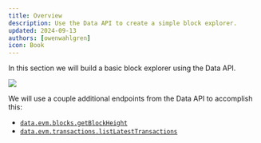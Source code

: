 ```yaml
---
title: Overview
description: Use the Data API to create a simple block explorer.
updated: 2024-09-13
authors: [owenwahlgren]
icon: Book
---
```

In this section we will build a basic block explorer using the Data API.

![](https://qizat5l3bwvomkny.public.blob.vercel-storage.com/builders-hub/course-images/avacloudsdk/explorer-Uahzju9LouXAGd61AQvm38Vxtq4cG5.png)

We will use a couple additional endpoints from the Data API to accomplish this:

- [`data.evm.blocks.getBlockHeight`](https://developers.avacloud.io/data-api/evm-blocks/list-latest-blocks)
- [`data.evm.transactions.listLatestTransactions`](https://developers.avacloud.io/data-api/evm-transactions/list-latest-transactions)